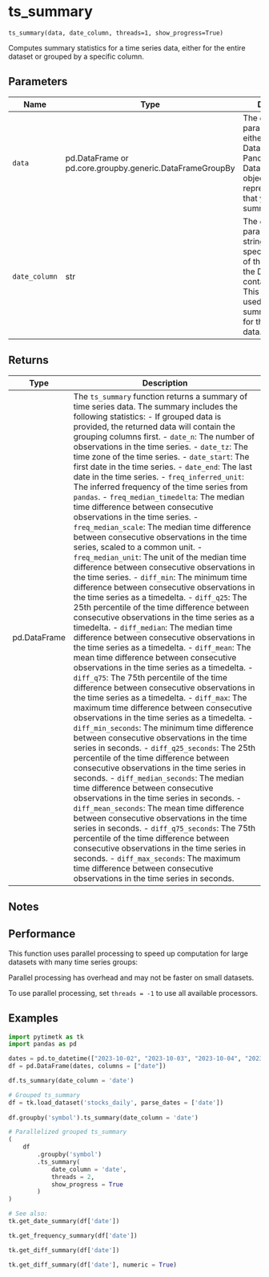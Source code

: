 # ts_summary { #pytimetk.ts_summary }

`ts_summary(data, date_column, threads=1, show_progress=True)`

Computes summary statistics for a time series data, either for the entire dataset or grouped by a specific column.

## Parameters

| Name          | Type                                                     | Description                                                                                                                                                                                              | Default    |
|---------------|----------------------------------------------------------|----------------------------------------------------------------------------------------------------------------------------------------------------------------------------------------------------------|------------|
| `data`        | pd.DataFrame or pd.core.groupby.generic.DataFrameGroupBy | The `data` parameter can be either a Pandas DataFrame or a Pandas DataFrameGroupBy object. It represents the data that you want to summarize.                                                            | _required_ |
| `date_column` | str                                                      | The `date_column` parameter is a string that specifies the name of the column in the DataFrame that contains the dates. This column will be used to compute summary statistics for the time series data. | _required_ |

## Returns

| Type         | Description                                                                                                                                                                                                                                                                                                                                                                                                                                                                                                                                                                                                                                                                                                                                                                                                                                                                                                                                                                                                                                                                                                                                                                                                                                                                                                                                                                                                                                                                                                                                                                                                                                                                                                                                                                                                                                                                                                                                                                                                                                                                                                                                                                                                                                                                                                                      |
|--------------|----------------------------------------------------------------------------------------------------------------------------------------------------------------------------------------------------------------------------------------------------------------------------------------------------------------------------------------------------------------------------------------------------------------------------------------------------------------------------------------------------------------------------------------------------------------------------------------------------------------------------------------------------------------------------------------------------------------------------------------------------------------------------------------------------------------------------------------------------------------------------------------------------------------------------------------------------------------------------------------------------------------------------------------------------------------------------------------------------------------------------------------------------------------------------------------------------------------------------------------------------------------------------------------------------------------------------------------------------------------------------------------------------------------------------------------------------------------------------------------------------------------------------------------------------------------------------------------------------------------------------------------------------------------------------------------------------------------------------------------------------------------------------------------------------------------------------------------------------------------------------------------------------------------------------------------------------------------------------------------------------------------------------------------------------------------------------------------------------------------------------------------------------------------------------------------------------------------------------------------------------------------------------------------------------------------------------------|
| pd.DataFrame | The `ts_summary` function returns a summary of time series data. The summary includes the following statistics: - If grouped data is provided, the returned data will contain the grouping columns first. - `date_n`: The number of observations in the time series. - `date_tz`: The time zone of the time series. - `date_start`: The first date in the time series. - `date_end`: The last date in the time series. - `freq_inferred_unit`: The inferred frequency of the time series from `pandas`. - `freq_median_timedelta`: The median time difference between consecutive observations in the time series. - `freq_median_scale`: The median time difference between consecutive observations in the time series, scaled to a common unit. - `freq_median_unit`: The unit of the median time difference between consecutive observations in the time series. - `diff_min`: The minimum time difference between consecutive observations in the time series as a timedelta. - `diff_q25`: The 25th percentile of the time difference between consecutive observations in the time series as a timedelta. - `diff_median`: The median time difference between consecutive observations in the time series as a timedelta. - `diff_mean`: The mean time difference between consecutive observations in the time series as a timedelta. - `diff_q75`: The 75th percentile of the time difference between consecutive observations in the time series as a timedelta. - `diff_max`: The maximum time difference between consecutive observations in the time series as a timedelta. - `diff_min_seconds`: The minimum time difference between consecutive observations in the time series in seconds. - `diff_q25_seconds`: The 25th percentile of the time difference between consecutive observations in the time series in seconds. - `diff_median_seconds`: The median time difference between consecutive observations in the time series in seconds. - `diff_mean_seconds`: The mean time difference between consecutive observations in the time series in seconds. - `diff_q75_seconds`: The 75th percentile of the time difference between consecutive observations in the time series in seconds. - `diff_max_seconds`: The maximum time difference between consecutive observations in the time series in seconds. |

## Notes

## Performance

This function uses parallel processing to speed up computation for large datasets with many time series groups: 

Parallel processing has overhead and may not be faster on small datasets.

To use parallel processing, set `threads = -1` to use all available processors.

## Examples

```python
import pytimetk as tk
import pandas as pd

dates = pd.to_datetime(["2023-10-02", "2023-10-03", "2023-10-04", "2023-10-05", "2023-10-06", "2023-10-09", "2023-10-10"])
df = pd.DataFrame(dates, columns = ["date"])

df.ts_summary(date_column = 'date')
```

```python
# Grouped ts_summary
df = tk.load_dataset('stocks_daily', parse_dates = ['date'])
 
df.groupby('symbol').ts_summary(date_column = 'date') 
```

```python
# Parallelized grouped ts_summary 
(
    df 
        .groupby('symbol') 
        .ts_summary(
            date_column = 'date', 
            threads = 2, 
            show_progress = True
        ) 
)
```

```python
# See also:
tk.get_date_summary(df['date'])

tk.get_frequency_summary(df['date'])

tk.get_diff_summary(df['date'])

tk.get_diff_summary(df['date'], numeric = True)

```
